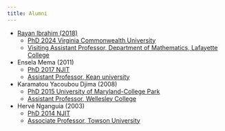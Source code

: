 ```yaml
---
title: Alumni
---
```


* [Rayan Ibrahim (2018)](https://raymaths.github.io/)
    - [PhD 2024 Virginia Commonwealth University](https://scholarscompass.vcu.edu/etd/7780/)
    - [Visiting Assistant Professor, Department of Mathematics, Lafayette College](https://math.lafayette.edu/faculty-staff/)

* Ensela Mema (2011)
    - [PhD 2017 NJIT](https://digitalcommons.njit.edu/dissertations/15/)
    - [Assistant Professor, Kean university](https://www.kean.edu/directory/ensela-mema)

* Karamatou Yacoubou Djima (2008)
    - [PhD 2015 University of Maryland-College Park](https://drum.lib.umd.edu/items/db307117-7deb-4cfd-b2f0-fe9a134910a9)
    - [Assistant Professor, Wellesley College](https://www.wellesley.edu/people/karamatou-yacoubou-djima)

* Hervé Nganguia (2003)
    - [PhD 2014 NJIT](https://digitalcommons.njit.edu/dissertations/161/)
    - [Associate Professor, Towson University](https://www.towson.edu/fcsm/departments/mathematics/facultystaff/herve-nganguia.html)
